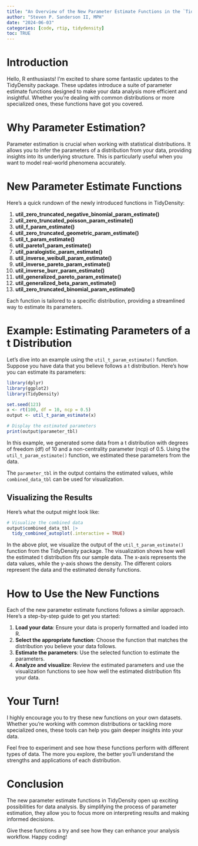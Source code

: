 ```yaml
---
title: "An Overview of the New Parameter Estimate Functions in the `TidyDensity` Package"
author: "Steven P. Sanderson II, MPH"
date: "2024-06-03"
categories: [code, rtip, tidydensity]
toc: TRUE
---
```


# Introduction

Hello, R enthusiasts! I’m excited to share some fantastic updates to the TidyDensity package. These updates introduce a suite of parameter estimate functions designed to make your data analysis more efficient and insightful. Whether you're dealing with common distributions or more specialized ones, these functions have got you covered.

# Why Parameter Estimation?

Parameter estimation is crucial when working with statistical distributions. It allows you to infer the parameters of a distribution from your data, providing insights into its underlying structure. This is particularly useful when you want to model real-world phenomena accurately.

# New Parameter Estimate Functions

Here’s a quick rundown of the newly introduced functions in TidyDensity:

1. **util_zero_truncated_negative_binomial_param_estimate()**
2. **util_zero_truncated_poisson_param_estimate()**
3. **util_f_param_estimate()**
4. **util_zero_truncated_geometric_param_estimate()**
5. **util_t_param_estimate()**
6. **util_pareto1_param_estimate()**
7. **util_paralogistic_param_estimate()**
8. **util_inverse_weibull_param_estimate()**
9. **util_inverse_pareto_param_estimate()**
10. **util_inverse_burr_param_estimate()**
11. **util_generalized_pareto_param_estimate()**
12. **util_generalized_beta_param_estimate()**
13. **util_zero_truncated_binomial_param_estimate()**

Each function is tailored to a specific distribution, providing a streamlined way to estimate its parameters.

# Example: Estimating Parameters of a t Distribution

Let’s dive into an example using the `util_t_param_estimate()` function. Suppose you have data that you believe follows a t distribution. Here’s how you can estimate its parameters:

```r
library(dplyr)
library(ggplot2)
library(TidyDensity)

set.seed(123)
x <- rt(100, df = 10, ncp = 0.5)
output <- util_t_param_estimate(x)

# Display the estimated parameters
print(output$parameter_tbl)
```

In this example, we generated some data from a t distribution with degrees of freedom (df) of 10 and a non-centrality parameter (ncp) of 0.5. Using the `util_t_param_estimate()` function, we estimated these parameters from the data.

The `parameter_tbl` in the output contains the estimated values, while `combined_data_tbl` can be used for visualization.

## Visualizing the Results

Here’s what the output might look like:

```r
# Visualize the combined data
output$combined_data_tbl |>
  tidy_combined_autoplot(.interactive = TRUE)
```

In the above plot, we visualize the output of the `util_t_param_estimate()` function from the TidyDensity package. The visualization shows how well the estimated t distribution fits our sample data. The x-axis represents the data values, while the y-axis shows the density. The different colors represent the data and the estimated density functions.

# How to Use the New Functions

Each of the new parameter estimate functions follows a similar approach. Here’s a step-by-step guide to get you started:

1. **Load your data**: Ensure your data is properly formatted and loaded into R.
2. **Select the appropriate function**: Choose the function that matches the distribution you believe your data follows.
3. **Estimate the parameters**: Use the selected function to estimate the parameters.
4. **Analyze and visualize**: Review the estimated parameters and use the visualization functions to see how well the estimated distribution fits your data.

# Your Turn!

I highly encourage you to try these new functions on your own datasets. Whether you’re working with common distributions or tackling more specialized ones, these tools can help you gain deeper insights into your data.

Feel free to experiment and see how these functions perform with different types of data. The more you explore, the better you'll understand the strengths and applications of each distribution.

# Conclusion

The new parameter estimate functions in TidyDensity open up exciting possibilities for data analysis. By simplifying the process of parameter estimation, they allow you to focus more on interpreting results and making informed decisions.

Give these functions a try and see how they can enhance your analysis workflow. Happy coding!
